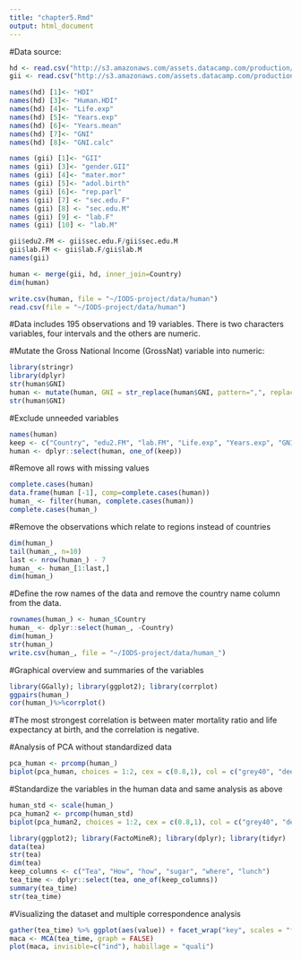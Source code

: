 ```yaml
---
title: "chapter5.Rmd"
output: html_document
---
```

#Data source: 
```r
hd <- read.csv("http://s3.amazonaws.com/assets.datacamp.com/production/course_2218/datasets/human_development.csv", stringsAsFactors = F)
gii <- read.csv("http://s3.amazonaws.com/assets.datacamp.com/production/course_2218/datasets/gender_inequality.csv", stringsAsFactors = F, na.strings = "..")
```
```r
names(hd) [1]<- "HDI"
names(hd) [3]<- "Human.HDI"
names(hd) [4]<- "Life.exp"
names(hd) [5]<- "Years.exp" 
names(hd) [6]<- "Years.mean" 
names(hd) [7]<- "GNI"
names(hd) [8]<- "GNI.calc"

names (gii) [1]<- "GII"
names (gii) [3]<- "gender.GII"
names (gii) [4]<- "mater.mor"
names (gii) [5]<- "adol.birth"
names (gii) [6]<- "rep.parl"
names (gii) [7] <- "sec.edu.F"
names (gii) [8] <- "sec.edu.M"
names (gii) [9] <- "lab.F"
names (gii) [10] <- "lab.M"
```

```r
gii$edu2.FM <- gii$sec.edu.F/gii$sec.edu.M
gii$lab.FM <- gii$lab.F/gii$lab.M
names(gii)

human <- merge(gii, hd, inner_join=Country)
dim(human)

write.csv(human, file = "~/IODS-project/data/human")
read.csv(file = "~/IODS-project/data/human")
```
#Data includes 195 observations and 19 variables. There is two characters variables, four intervals and the others are numeric.

#Mutate the Gross National Income (GrossNat) variable into numeric:
```r
library(stringr)
library(dplyr)
str(human$GNI)
human <- mutate(human, GNI = str_replace(human$GNI, pattern=",", replace ="") %>% as.numeric)
str(human$GNI)
```

#Exclude unneeded variables
```r
names(human)
keep <- c("Country", "edu2.FM", "lab.FM", "Life.exp", "Years.exp", "GNI", "mater.mor", "adol.birth", "rep.parl")
human <- dplyr::select(human, one_of(keep))
```

#Remove all rows with missing values
```r
complete.cases(human)
data.frame(human [-1], comp=complete.cases(human))
human_ <- filter(human, complete.cases(human))
complete.cases(human_)
```

#Remove the observations which relate to regions instead of countries
```r
dim(human_)
tail(human_, n=10)
last <- nrow(human_) - 7
human_ <- human_[1:last,]
dim(human_)
```

#Define the row names of the data and remove the country name column from the data.
```r
rownames(human_) <- human_$Country
human_ <- dplyr::select(human_, -Country)
dim(human_)
str(human_)
write.csv(human_, file = "~/IODS-project/data/human_")
```

#Graphical overview and summaries of the variables
```r
library(GGally); library(ggplot2); library(corrplot)
ggpairs(human_)
cor(human_)%>%corrplot()
```
#The most strongest correlation is between mater mortality ratio and life expectancy at birth, and the correlation is negative.

#Analysis of PCA without standardized data 
```r
pca_human <- prcomp(human_)
biplot(pca_human, choices = 1:2, cex = c(0.8,1), col = c("grey40", "deeppink2"))
```

#Standardize the variables in the human data and same analysis as above
```r
human_std <- scale(human_)
pca_human2 <- prcomp(human_std)
biplot(pca_human2, choices = 1:2, cex = c(0.8,1), col = c("grey40", "deeppink2"))
```

```r
library(ggplot2); library(FactoMineR); library(dplyr); library(tidyr)
data(tea)
str(tea)
dim(tea)
keep_columns <- c("Tea", "How", "how", "sugar", "where", "lunch")
tea_time <- dplyr::select(tea, one_of(keep_columns))
summary(tea_time)
str(tea_time)
```

#Visualizing the dataset and multiple correspondence analysis
```r
gather(tea_time) %>% ggplot(aes(value)) + facet_wrap("key", scales = "free") + geom_bar() + theme(axis.text.x = element_text(angle = 45, hjust = 1, size = 8))
maca <- MCA(tea_time, graph = FALSE)
plot(maca, invisible=c("ind"), habillage = "quali")
```